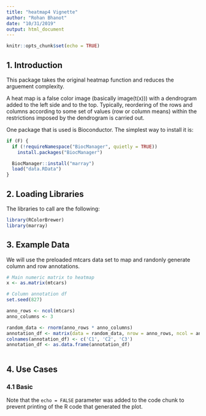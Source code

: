 ```yaml
---
title: "heatmap4 Vignette"
author: "Rohan Bhanot"
date: "10/31/2019"
output: html_document
---
```


```r
knitr::opts_chunk$set(echo = TRUE)
```

## 1. Introduction
This package takes the original heatmap function and reduces the arguement complexity. 

A heat map is a false color image (basically image(t(x))) with a dendrogram added to the left side and to the top. Typically, reordering of the rows and columns according to some set of values (row or column means) within the restrictions imposed by the dendrogram is carried out.

One package that is used is Bioconductor. 
The simplest way to install it is:

```r
if (F) {
  if (!requireNamespace("BiocManager", quietly = TRUE))
    install.packages("BiocManager")

  BiocManager::install("marray")
  load("data.RData")
}
```

## 2. Loading Libraries

The libraries to call are the following:

```r
library(RColorBrewer)
library(marray)
```

## 3. Example Data

We will use the preloaded mtcars data set to map and randonly generate column and row annotations.
```r
# Main numeric matrix to heatmap
x <- as.matrix(mtcars)

# Column annotation df
set.seed(827)

anno_rows <- ncol(mtcars)
anno_columns <- 3

random_data <- rnorm(anno_rows * anno_columns)
annotation_df <- matrix(data = random_data, nrow = anno_rows, ncol = anno_columns)
colnames(annotation_df) <- c('C1', 'C2', 'C3')
annotation_df <- as.data.frame(annotation_df)



```

## 4. Use Cases

### 4.1 Basic 








Note that the `echo = FALSE` parameter was added to the code chunk to prevent printing of the R code that generated the plot.
